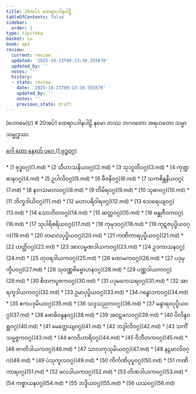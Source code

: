 ```yaml
---
title: 20အပ်1 ထေရာပဒါနပါဠိ
tableOfContents: false
sidebar:
  order: 1
type: tipitaka
basket: su
book: ap1
review:
  current: review
  updated: '2025-10-23T09:13:30.555870'
  updated_by: ''
  notes: ''
  history:
  - state: review
    date: '2025-10-23T09:13:30.555870'
    updated_by: ''
    notes: ''
    previous_state: draft
---
```



<ReviewStatus review={frontmatter.review} showDetails={true} />

<HypothesisAnnotation frontmatter={frontmatter} />

<Paragraph type="center" book="ap1">
[ဟောမေ](/)
</Paragraph>

<Paragraph type="center" book="ap1">
# 20အပ်1 ထေရာပဒါနပါဠိ
</Paragraph>

<Paragraph number="1" type="center" book="ap1">
နမော တဿ ဘဂဝတော အရဟတော သမ္မာသမ္ဗုဒ္ဓဿ.

[ဂေါ တော နေxတ် ပဂေ (1 ဗုဒ္ဓဝဂ္ဂ)](1.md)



</Paragraph>

<TableOfContents book="ap1" section="20">
* [1 ဗုဒ္ဓဝဂ္ဂ](1.md)
* [2 သီဟာသနိယဝဂ္ဂ](2.md)
* [3 သုဘူတိဝဂ္ဂ](3.md)
* [4 ကုဏ္ဍဓာနဝဂ္ဂ](4.md)
* [5 ဥပါလိဝဂ္ဂ](5.md)
* [6 ဗီဇနိဝဂ္ဂ](6.md)
* [7 သကစိန္တနိယဝဂ္ဂ](7.md)
* [8 နာဂသမာလဝဂ္ဂ](8.md)
* [9 တိမိရဝဂ္ဂ](9.md)
* [10 သုဓာဝဂ္ဂ](10.md)
* [11 ဘိက္ခဒါယိဝဂ္ဂ](11.md)
* [12 မဟာပရိဝါရဝဂ္ဂ](12.md)
* [13 သေရေယျဝဂ္ဂ](13.md)
* [14 သောဘိတဝဂ္ဂ](14.md)
* [15 ဆတ္တဝဂ္ဂ](15.md)
* [16 ဗန္ဓုဇီဝကဝဂ္ဂ](16.md)
* [17 သုပါရိစရိယဝဂ္ဂ](17.md)
* [18 ကုမုဒဝဂ္ဂ](18.md)
* [19 ကုဋဇပုပ္ဖိယဝဂ္ဂ](19.md)
* [20 တမာလပုပ္ဖိယဝဂ္ဂ](20.md)
* [21 ကဏိကာရပုပ္ဖိယဝဂ္ဂ](21.md)
* [22 ဟတ္ထိဝဂ္ဂ](22.md)
* [23 အာလမ္ဗဏဒါယကဝဂ္ဂ](23.md)
* [24 ဥဒကာသနဝဂ္ဂ](24.md)
* [25 တုဝရဒါယကဝဂ္ဂ](25.md)
* [26 ထောမကဝဂ္ဂ](26.md)
* [27 ပဒုမုက္ခိပဝဂ္ဂ](27.md)
* [28 သုဝဏ္ဏဗိဗ္ဗောဟနဝဂ္ဂ](28.md)
* [29 ပဏ္ဏဒါယကဝဂ္ဂ](29.md)
* [30 စိတကပူဇကဝဂ္ဂ](30.md)
* [31 ပဒုမကေသရဝဂ္ဂ](31.md)
* [32 အာရက္ခဒါယကဝဂ္ဂ](32.md)
* [33 ဥမာပုပ္ဖိယဝဂ္ဂ](33.md)
* [34 ဂန္ဓောဒကဝဂ္ဂ](34.md)
* [35 ဧကပဒုမိယဝဂ္ဂ](35.md)
* [36 သဒ္ဒသညကဝဂ္ဂ](36.md)
* [37 မန္ဒာရဝပုပ္ဖိယဝဂ္ဂ](37.md)
* [38 ဗောဓိဝန္ဒနဝဂ္ဂ](38.md)
* [39 အဝဋဖလဝဂ္ဂ](39.md)
* [40 ပိလိန္ဒဝစ္ဆဝဂ္ဂ](40.md)
* [41 မေတ္တေယျဝဂ္ဂ](41.md)
* [42 ဘဒ္ဒါလိဝဂ္ဂ](42.md)
* [43 သကိံသမ္မဇ္ဇကဝဂ္ဂ](43.md)
* [44 ဧကဝိဟာရိဝဂ္ဂ](44.md)
* [45 ဝိဘီတကဝဂ္ဂ](45.md)
* [46 ဇဂတိဒါယကဝဂ္ဂ](46.md)
* [47 သာလကုသုမိယဝဂ္ဂ](47.md)
* [48 နဠမာလိဝဂ္ဂ](48.md)
* [49 ပံသုကူလဝဂ္ဂ](49.md)
* [50 ကိင်္ကဏိပုပ္ဖဝဂ္ဂ](50.md)
* [51 ကဏိကာရဝဂ္ဂ](51.md)
* [52 ဖလဒါယကဝဂ္ဂ](52.md)
* [53 တိဏဒါယကဝဂ္ဂ](53.md)
* [54 ကစ္စာယနဝဂ္ဂ](54.md)
* [55 ဘဒ္ဒိယဝဂ္ဂ](55.md)
* [56 ယသဝဂ္ဂ](56.md)
</TableOfContents>